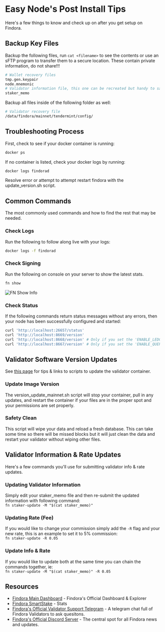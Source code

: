 # Easy Node's Post Install Tips
Here's a few things to know and check up on after you get setup on Findora.

## Backup Key Files
Backup the following files, run `cat <filename>` to see the contents or use an sFTP program to transfer them to a secure location. These contain private information, do not share!!!

```bash
# Wallet recovery files
tmp.gen.keypair
node.mnemonic
# Validator information file, this one can be recreated but handy to save
staker_memo
```

Backup all files inside of the following folder as well:

```bash
# Validator recovery file
/data/findora/mainnet/tendermint/config/
```

## Troubleshooting Process
First, check to see if your docker container is running:
```bash
docker ps
```

If no container is listed, check your docker logs by running:
```bash
docker logs findorad
```

Resolve error or attempt to attempt restart findora with the update_version.sh script.

## Common Commands
The most commonly used commands and how to find the rest that may be needed.

### Check Logs
Run the following to follow along live with your logs:

```bash
docker logs -f findorad
```

### Check Signing
Run the following on console on your server to show the latest stats.

```bash
fn show
```

![FN Show Info](/fn_show.png)

### Check Status
If the following commands return status messages without any errors, then your node has been successfully configured and started:

```bash
curl 'http://localhost:26657/status'
curl 'http://localhost:8669/version'
curl 'http://localhost:8668/version' # Only if you set the 'ENABLE_LEDGER_SERVICE'
curl 'http://localhost:8667/version' # Only if you set the 'ENABLE_QUERY_SERVICE'
```

## Validator Software Version Updates
See [this page](https://wiki.findora.org/docs/guides/update-version) for tips & links to scripts to update the validator container.
### Update Image Version
The version_update_mainnet.sh script will stop your container, pull in any updates, and restart the container if your files are in the proper spot and your permissions are set properly.
### Safety Clean
This script will wipe your data and reload a fresh database. This can take some time so there will be missed blocks but it will just clean the data and restart your validator without wiping other files.

## Validator Information & Rate Updates
Here's a few commands you'll use for submitting validator info & rate updates.
### Updating Validator Information
Simply edit your staker_memo file and then re-submit the updated information with following command:  
`fn staker-update -M "$(cat staker_memo)"`

### Updating Rate (Fee)
If you would like to change your commission simply add the `-R` flag and your new rate, this is an example to set it to 5% commission:  
`fn staker-update -R 0.05`

### Update Info & Rate
If you would like to update both at the same time you can chain the commands together, ie:  
`fn staker-update -M "$(cat staker_memo)" -R 0.05`

## Resources
- [Findora Main Dashboard](https://findorascan.io) - Findora's Official Dashboard & Explorer
- [Findora SmartStake](https://findora.smartstake.io) - Stats  
- [Findora's Official Validator Support Telegram](https://t.me/findora_validators) - A telegram chat full of Findora Validators to ask quesitons.  
- [Findora's Official Discord Server](https://discord.gg/U7KvSuWNCj) - The central spot for all Findora news and updates.  
